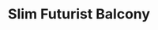 ---
title: "Slim Futurist Balcony"
meta_title: "Slim Futurist Balcony craft"
description: "Craft de Slim Futurist Balcony"
rank: "s"
draft: false
name: "Slim Futurist Balcony"
recipe_img: "https://wiki.pokexgames.com/images/9/95/Slim_Futurist_Balcony.png"
level: 100
craft_time: 18000
result: 1
value_npc: 1
ingredients:
  - name: "Corrupted Iron Ores"
    quantity: 600
    item_img: "https://wiki.pokexgames.com/images/6/69/Corrupted_Iron_Ore.png"
    value_npc: 1
  - name: "Compressed Steels"
    quantity: 120
    item_img: "https://wiki.pokexgames.com/images/8/88/Compressed_Steel.png"
    value_npc: 1
  - name: "Corrupted Champion Belts"
    quantity: 9
    item_img: "https://wiki.pokexgames.com/images/6/6b/Corrupted-Belt-of-Champion.gif"
    value_npc: 1
  - name: "Mole Hairs"
    quantity: 9
    item_img: "https://wiki.pokexgames.com/images/f/f3/Mole_Hair.png"
    value_npc: 1
  - name: "Mount Horn"
    quantity: 1
    item_img: "https://wiki.pokexgames.com/images/3/34/Mount_Horn.png"
    value_npc: 1
---